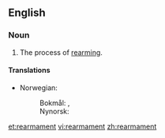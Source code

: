 ==English==

===Noun===
{{en-noun|-}}

# The process of [[rearm]]ing.

====Translations====
{{trans-top|the process of rearming}}
* Norwegian:
*: Bokmål: {{t-|no|gjenopprustning|c}}, {{t-|no|gjenopprusting|c}}
*: Nynorsk: {{t-|nn|gjenopprusting|f|xs=Norwegian Nynorsk}}
{{trans-mid}}
{{trans-bottom}}

[[et:rearmament]]
[[vi:rearmament]]
[[zh:rearmament]]